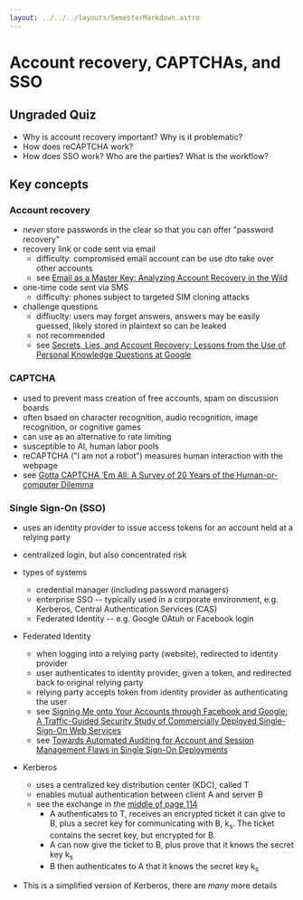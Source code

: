 ```yaml
---
layout: ../../../layouts/SemesterMarkdown.astro
---
```


# Account recovery, CAPTCHAs, and SSO

## Ungraded Quiz

- Why is account recovery important? Why is it problematic?
- How does reCAPTCHA work?
- How does SSO work? Who are the parties? What is the workflow?

## Key concepts

### Account recovery

- _never_ store passwords in the clear so that you can offer "password recovery"
- recovery link or code sent via email
  - difficulty: compromised email account can be use dto take over other accounts
  - see [Email as a Master Key: Analyzing Account Recovery in the Wild](https://ieeexplore.ieee.org/abstract/document/8486017)
- one-time code sent via SMS
  - difficulty: phones subject to targeted SIM cloning attacks
- challenge questions
  - diffiuclty: users may forget answers, answers may be easily guessed, likely stored in plaintext so can be leaked
  - not recommended
  - see [Secrets, Lies, and Account Recovery: Lessons from the Use of Personal Knowledge Questions at Google](https://dl.acm.org/doi/abs/10.1145/2736277.2741691)

### CAPTCHA

- used to prevent mass creation of free accounts, spam on discussion boards
- often bsaed on character recognition, audio recognition, image recognition, or cognitive games
- can use as an alternative to rate limiting
- susceptible to AI, human labor pools
- reCAPTCHA ("I am not a robot") measures human interaction with the webpage
- see [Gotta CAPTCHA ’Em All: A Survey of 20 Years of the Human-or-computer Dilemma](https://dl.acm.org/doi/pdf/10.1145/3477142)

### Single Sign-On (SSO)

- uses an identity provider to issue access tokens for an account held at a relying party
- centralized login, but also concentrated risk

- types of systems

  - credential manager (including password managers)
  - enterprise SSO -- typically used in a corporate environment, e.g. Kerberos, Central Authentication Services (CAS)
  - Federated Identity -- e.g. Google OAtuh or Facebook login

- Federated Identity

  - when logging into a relying party (website), redirected to identity provider
  - user authenticates to identity provider, given a token, and redirected back to original relying party
  - relying party accepts token from identity provider as authenticating the user
  - see [Signing Me onto Your Accounts through Facebook and Google: A Traffic-Guided Security Study of Commercially Deployed Single-Sign-On Web Services](https://ieeexplore.ieee.org/abstract/document/6234424)
  - see [Towards Automated Auditing for Account and Session Management Flaws in Single Sign-On Deployments](https://ieeexplore.ieee.org/abstract/document/9833753)

- Kerberos

  - uses a centralized key distribution center (KDC), called T
  - enables mutual authentication between client A and server B
  - see the exchange in the [middle of page 114](https://people.scs.carleton.ca/~paulv/toolsjewels/TJrev1/ch4-rev1.pdf)
    - A authenticates to T, receives an encrypted ticket it can give to B, plus a secret key for communicating with B, k<sub>s</sub>. The ticket contains the secret key, but encrypted for B.
    - A can now give the ticket to B, plus prove that it knows the secret key k<sub>s</sub>
    - B then authenticates to A that it knows the secret key k<sub>s</sub>

- This is a simplified version of Kerberos, there are _many_ more details
